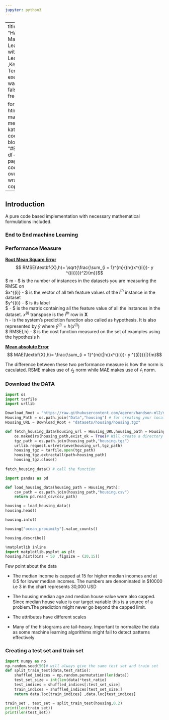 ```yaml
---
jupyter: python3
---
```


---
title: "Hands-On Machine Learning with Scikit-Learn ,Keras and Tensorflow"
execute: 
  warning: false
  freeze: true

format:
  html:
    html-math-method: katex
    code-block-bg: "#E5E7E9"
    df-print: paged
    code-overflow : wrap
    code-copy : true
    
---

## Introduction

A pure code based implementation with necessary mathematical formulations included.

### End to End machine Learning

### Performance Measure

<b> <u>Root Mean Square Error</b></u >
$$ RMSE(\textbf{X},h)= \sqrt{\frac{\sum_{i = 1}^{m}{(h{(x^{(i)})- y ^{(i)}}})^2}{m}}$$
$ m -  $ is the number of instances in the datasets you are measuring the RMSE on <br />
$x^{(i)} - $ is the vector of all teh feature values  of the $i^{th}$ instance in the dataset<br/>
$y^{(i)} - $ is its label<br/>
$\textbf{X} - $ is the matrix containing all the feature value of all the instances in the dataset. $x^{(i)}$ transpose is the $i^{th}$ row in $\textbf{X}$ </br>
h -  is the system's prediction function also called as hypothesis. It is also represented by $\hat{y}$ where $\hat{y}^{(i)} = h(x^{(i)})$</br>
$ RMSE(\textbf{X},h) - $ is the cost function measured on the set of examples using the hypothesis h </br>

<b> <u>Mean absolute Error</b></u >
$$ MAE(\textbf{X},h)= \frac{\sum_{i = 1}^{m}{|h{(x^{(i)})- y ^{(i)}}}|}{m}$$

The difference between these two performance measure is how the norm is caculated. RSME makes use of $\mathcal{l}_2$ norm while MAE makes use of $\mathcal{l}_1$ norm.

### Download the DATA

```python
import os 
import tarfile
import urllib

Download_Root = "https://raw.githubusercontent.com/ageron/handson-ml2/master/"
Housing_Path = os.path.join("Data","housing") # for creating your local directory with DATA as main directory and housign as sub directory
Housing_URL = Download_Root + "datasets/housing/housing.tgz"

def fetch_housing_data(housing_url = Housing_URL,housing_path = Housing_Path):
    os.makedirs(housing_path,exist_ok = True)# Will create a directory with name at housing path , exist_ok will check if it already exist , if yes leaving it unaltered
    tgz_path = os.path.join(housing_path,"housing.tgz")
    urllib.request.urlretrieve(housing_url,tgz_path)
    housing_tgz = tarfile.open(tgz_path)
    housing_tgz.extractall(path=housing_path)
    housing_tgz.close()
    
fetch_housing_data() # call the function
```

```python
import pandas as pd

def load_housing_data(housing_path = Housing_Path):
    csv_path = os.path.join(housing_path,"housing.csv")
    return pd.read_csv(csv_path)
```

```python
housing = load_housing_data()
housing.head()
```

```python
housing.info()
```

```python
housing["ocean_proximity"].value_counts()
```

```python
housing.describe()
```

```python
%matplotlib inline 
import matplotlib.pyplot as plt
housing.hist(bins = 50 ,figsize = (20,15))
```

Few point about the data

* The median income is capped at 15 for higher median incomes and at 0.5 for lower median incomes. The numbers are denominated in $10000 i.e 3 in the chart represents 30,000 USD

* The housing median age and median house value were also capped. Since median house value is our target variable this is a source of a problem.The prediction might never go beyond the capped limit.

* The attributes have different scales

* Many of the histograms are tail-heavy. Important to normalize the data as some machine learning algorithims might fail to detect patterns effectively

### Creating a test set and train set

```python
import numpy as np
np.random.seed(50)# will always give the same test set and train set 
def split_train_test(data,test_ratio):
    shuffled_indices = np.random.permutation(len(data))
    test_set_size = int(len(data)*test_ratio)
    test_indices = shuffled_indices[:test_set_size]
    train_indices = shuffled_indices[test_set_size:]
    return data.loc[train_indices] ,data.loc[test_indices]

train_set , test_set = split_train_test(housing,0.2)
print(len(train_set))
print(len(test_set))
```



